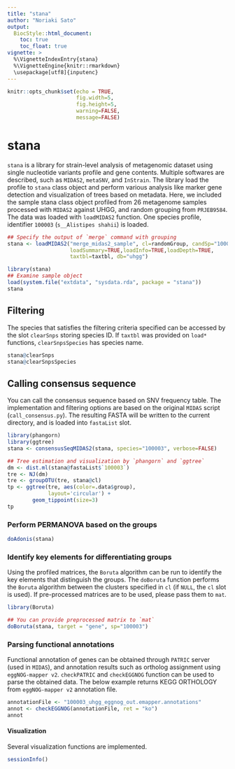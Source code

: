 ```yaml
---
title: "stana"
author: "Noriaki Sato"
output:
  BiocStyle::html_document:
    toc: true
    toc_float: true
vignette: >
  %\VignetteIndexEntry{stana}
  %\VignetteEngine{knitr::rmarkdown}
  \usepackage[utf8]{inputenc}
---
```


```r
knitr::opts_chunk$set(echo = TRUE,
                      fig.width=5,
                      fig.height=5,
                      warning=FALSE,
                      message=FALSE)
```

# stana

`stana` is a library for strain-level analysis of metagenomic dataset using single nucleotide variants profile and gene contents.
Multiple softwares are described, such as `MIDAS2`, `metaSNV`, and `InStrain`.
The library load the profile to `stana` class object and perform various analysis like marker gene detection and visualization of trees based on metadata.
Here, we included the sample stana class object profiled from 26 metagenome samples processed with `MIDAS2` against UHGG, and random grouping from `PRJEB9584`. The data was loaded with `loadMIDAS2` function. One species profile, identifier `100003` (`s__Alistipes shahii`) is loaded.

```r
## Specify the output of `merge` command with grouping
stana <- loadMIDAS2("merge_midas2_sample", cl=randomGroup, candSp="100003",
                    loadSummary=TRUE,loadInfo=TRUE,loadDepth=TRUE,
                    taxtbl=taxtbl, db="uhgg")
```

```r
library(stana)
## Examine sample object
load(system.file("extdata", "sysdata.rda", package = "stana"))
stana
```

## Filtering

The species that satisfies the filtering criteria specified can be accessed by the slot `clearSnps` storing species ID. If `taxtbl` was provided on `load*` functions, `clearSnpsSpecies` has species name.

```r
stana@clearSnps
stana@clearSnpsSpecies
```

## Calling consensus sequence

You can call the consensus sequence based on SNV frequency table. The implementation and filtering options are based on the original `MIDAS` script (`call_consensus.py`). The resulting FASTA will be written to the current directory, and is loaded into `fastaList` slot.

```r
library(phangorn)
library(ggtree)
stana <- consensusSeqMIDAS2(stana, species="100003", verbose=FALSE)

## Tree estimation and visualization by `phangorn` and `ggtree`
dm <- dist.ml(stana@fastaList$`100003`)
tre <- NJ(dm)
tre <- groupOTU(tre, stana@cl)
tp <- ggtree(tre, aes(color=.data$group),
             layout='circular') +
        geom_tippoint(size=3)
tp
```

### Perform PERMANOVA based on the groups

```r
doAdonis(stana)
```


### Identify key elements for differentiating groups

Using the profiled matrices, the `Boruta` algorithm can be run to identify the key elements that distinguish the groups. The `doBoruta` function performs the `Boruta` algorithm between the clusters specified in `cl` (if `NULL`, the `cl` slot is used). If pre-processed matrices are to be used, please pass them to `mat`.

```r
library(Boruta)

## You can provide preprocessed matrix to `mat`
doBoruta(stana, target = "gene", sp="100003")
```

### Parsing functional annotations

Functional annotation of genes can be obtained through `PATRIC` server (used in `MIDAS`), and annotation results such as ortholog assignment using `eggNOG-mapper v2`. `checkPATRIC` and `checkEGGNOG` function can be used to parse the obtained data. The below example returns KEGG ORTHOLOGY from `eggNOG-mapper v2` annotation file.

```r
annotationFile <- "100003_uhgg_eggnog_out.emapper.annotations"
annot <- checkEGGNOG(annotationFile, ret = "ko")
annot
```

#### Visualization

Several visualization functions are implemented.

```r
sessionInfo()
```